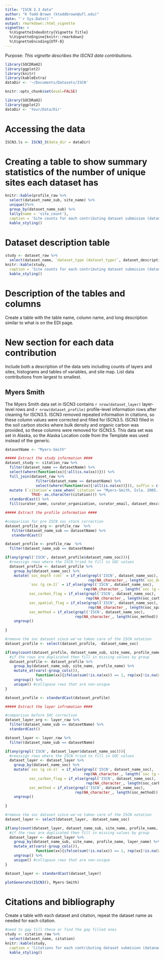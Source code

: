 ```yaml
---
title: "ISCN 3.3 data"
author: "K Todd-Brown (ktoddbrown@ufl.edu)"
date: "`r Sys.Date()`"
output: rmarkdown::html_vignette
vignette: >
  %\VignetteIndexEntry{Vignette Title}
  %\VignetteEngine{knitr::rmarkdown}
  %\VignetteEncoding{UTF-8}
---
```


Purpose: *This vignette describes the ISCN3 data contributions.*

```r
library(SOCDRaH2)
library(ggplot2)
library(knitr)
library(kableExtra)
dataDir <- '~/Documents/Datasets/ISCN'

knitr::opts_chunk$set(eval=FALSE)
```

```r
library(SOCDRaH2)
library(ggplot2)
dataDir <- 'Your/Data/Dir'
```

# Accessing the data

```r
ISCN3.ls <- ISCN3_3(data_dir = dataDir)
```

# Creating a table to show summary statistics of the number of unique sites each dataset has

```r
knitr::kable(profile_raw %>%
  select(dataset_name_sub, site_name) %>%
  unique()%>%
  group_by(dataset_name_sub) %>% 
  tally(name = 'site_count'), 
  caption = 'Site counts for each contributing dataset submision (dataname_sub) in the profile data table.')%>%
  kable_styling()
```

# Dataset description table

```r
study <- dataset_raw %>% 
  select(dataset_name, `dataset_type (dataset_type)`, dataset_description) 
knitr::kable(study,
  caption = 'Site counts for each contributing dataset submision (dataname_sub) in the profile data table.')%>%
  kable_styling()
```

# Description of the tables and columns

Create a table with the table name, column name, and long description similar to what is on the EDI page.

# New section for each data contribution

Include both a description of the data sets including counts of layers and sites, histograms and tables of variables, and site map.
List data contributions from largest to smallest.

## Myers Smith

The Myers Smith data set in ISCN3 contains `r nrow(dataset_layer)` layer-level rows and `r nrow(dataset_profile)` profile-level information rows after cleaning for ISCN3.5.
ISCN3 removed repeated information in citations, so these column values were corrected and filled for ISCN3.5.
ISCN3 filled in the soil carbon stocks where bulk density and organic carbon was provided, so these columns were removed for ISCN3.5.
This data set was set in Alaska, so the Alaska Location code from the Template was used instead of the generic.

```r
datasetName <- "Myers-Smith" 

##### Extract the study information ####
dataset_study <- citation_raw %>% 
  filter(dataset_name == datasetName) %>%
  select(where(function(xx){!all(is.na(xx))})) %>%
  full_join(dataset_raw %>% 
              filter(dataset_name == datasetName) %>%
              select(where(function(xx){!all(is.na(xx))})), suffix = c('_citation', '_dataset'))%>%
  mutate (`citation`= case_when(`citation`== "Myers-Smith, Isla. 2005. Soil data for cores from a transect from the center of the BBC collapse scar into the surrounding burn, Bonanza Creek LTER - University of Alaska Fairbanks. BNZ:192, http://www.lter.uaf.edu/data_detail.cfm?datafile_pkey=192." ~ "Myers-Smith, Isla. 2005. Soil data for cores from a transect from the center of the BBC collapse scar into the surrounding burn, Bonanza Creek LTER - University of Alaska Fairbanks. BNZ:192, http://www.lter.uaf.edu/data/data-detail/id/192",
            TRUE~ as.character(citation))) %>%
  standardCast() %>%
  fill(curator_name, curator_organization, curator_email, dataset_description, .direction = "downup" )


```

```r
##### Extract the profile information ####

#comparison for pre ISCN soc stock correction
dataset_profile_org <- profile_raw  %>%
   filter(dataset_name_sub == datasetName) %>%
   standardCast()

dataset_profile <- profile_raw  %>%
  filter(dataset_name_sub == datasetName) 

if(any(grepl('ISCN', dataset_profile$dataset_name_soc))){
  #reassign rows where the ISCN tried to fill in SOC values
  dataset_profile <- dataset_profile %>%
    group_by(dataset_name_soc) %>%
    mutate(`soc_depth (cm)` = if_else(grepl('ISCN', dataset_name_soc),
                                      rep(NA_character_, length(`soc_depth (cm)`)), `soc_depth (cm)`),
           `soc (g cm-2)` = if_else(grepl('ISCN', dataset_name_soc),
                                    rep(NA_character_, length(`soc (g cm-2)`)), `soc (g cm-2)`),
           soc_carbon_flag = if_else(grepl('ISCN', dataset_name_soc),
                                     rep(NA_character_, length(soc_carbon_flag)), soc_carbon_flag),
           soc_spatial_flag = if_else(grepl('ISCN', dataset_name_soc),
                                      rep(NA_character_, length(soc_spatial_flag)), soc_spatial_flag),
           soc_method = if_else(grepl('ISCN', dataset_name_soc), 
                                rep(NA_character_, length(soc_method)), soc_method)) %>%
    ungroup()
  
}

#remove the soc dataset since we've taken care of the ISCN notation
dataset_profile <- select(dataset_profile, -dataset_name_soc)  

if(any(count(dataset_profile, dataset_name_sub, site_name, profile_name)$n > 1)){
  #if the rows are duplicated then fill in missing values by group
  dataset_profile <- dataset_profile %>%
    group_by(dataset_name_sub, site_name, profile_name) %>%
    mutate_at(vars(-group_cols()), 
              function(xx){ifelse(sum(!is.na(xx)) == 1, rep(xx[!is.na(xx)], length(xx)),xx)}) %>% #if there is one value that isn't na then populate the rest of the entry, this fills in the
    ungroup() %>%
    unique() #collapase rows that are non-unique
}

dataset_profile <- standardCast(dataset_profile)
```

```r
##### Extract the layer infromation ####

#comparison before SOC correction
dataset_layer_org <- layer_raw %>%
  filter(dataset_name_sub == datasetName) %>%
  standardCast()

dataset_layer <- layer_raw %>%
  filter(dataset_name_sub == datasetName) 

if(any(grepl('ISCN', dataset_layer$dataset_name_soc))){
  #reassign rows where the ISCN tried to fill in SOC values
  dataset_layer <- dataset_layer %>%
    group_by(dataset_name_soc) %>%
    mutate(`soc (g cm-2)` = if_else(grepl('ISCN', dataset_name_soc),
                                    rep(NA_character_, length(`soc (g cm-2)`)), `soc (g cm-2)`),
           soc_carbon_flag = if_else(grepl('ISCN', dataset_name_soc),
                                     rep(NA_character_, length(soc_carbon_flag)), soc_carbon_flag),
           soc_method = if_else(grepl('ISCN', dataset_name_soc), 
                                rep(NA_character_, length(soc_method)), soc_method)) %>%
    ungroup()
  
}

#remove the soc dataset since we've taken care of the ISCN notation
dataset_layer <- select(dataset_layer, -dataset_name_soc) 

if(any(count(dataset_layer, dataset_name_sub, site_name, profile_name, layer_name)$n > 1)){
  #if the rows are duplicated then fill in missing values by group
  dataset_layer <- dataset_layer %>%
    group_by(dataset_name_sub, site_name, profile_name, layer_name) %>%
    mutate_at(vars(-group_cols()), 
              function(xx){ifelse(sum(!is.na(xx)) == 1, rep(xx[!is.na(xx)], length(xx)),xx)}) %>% #if there is one value that isn't na then populate the rest of the entry, this fills in the
    ungroup() %>%
    unique() #collapase rows that are non-unique
}

dataset_layer <- standardCast(dataset_layer)

```

```r
plotGenerate(ISCN3(), Myers-Smith)
```

# Citations and bibliography

Create a table with each dataset and citation, repeat the dataset name as needed for each citation.

```r
#need to gap fill these or find the gap filled ones
study <- citation_raw %>% 
  select(dataset_name, citation) 
knitr::kable(study,
  caption = 'Citations for each contributing dataset submision (dataname_sub).')%>%
  kable_styling()
```

